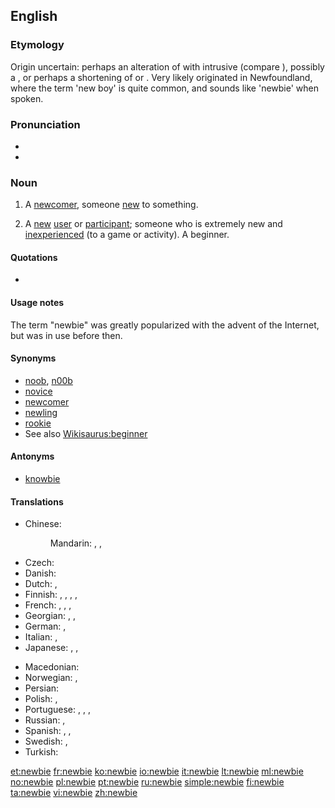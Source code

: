 ==English==
{{wikipedia}}

===Etymology===
Origin uncertain: perhaps an alteration of {{term|newie}} with intrusive {{term||b}} (compare {{term|freebie}}), possibly a {{blend|new|baby|nocap=1|lang=en}}, or perhaps a shortening of {{term|new boy}} or {{term|new}} {{term|beginner}}. Very likely originated in Newfoundland, where the term 'new boy' is quite common, and sounds like 'newbie' when spoken.

===Pronunciation===
* {{IPA|/ˈnjuːbi/|/ˈnuːbi/|lang=en}}
* {{rhymes|uːbi|lang=en}}

===Noun===
{{en-noun}}

# {{context|slang|lang=en}} A [[newcomer]], someone [[new]] to something. {{defdate|from 20th c.}}
# {{context|Internet|lang=en}} A [[new]] [[user]] or [[participant]]; someone who is extremely new and [[inexperienced]] (to a game or activity). A beginner.

====Quotations====
* {{seeCites}}

====Usage notes====
The term "newbie" was greatly popularized with the advent of the Internet, but was in use before then.

====Synonyms====
{{checksense}}
* [[noob]], [[n00b]]
* [[novice]]
* [[newcomer]]
* [[newling]]
* [[rookie]]
* See also [[Wikisaurus:beginner]]

====Antonyms====
* [[knowbie]]

====Translations====
{{trans-top|new (inexperienced) user or participant}}
* Chinese:
*: Mandarin: {{t+|cmn|新手|tr=xīnshǒu|sc=Hani}}, {{t+|cmn|菜鳥|sc=Hani}}, {{t|cmn|菜鸟|tr=càiniǎo|sc=Hani}} {{qualifier|slang}}
* Czech: {{t|cs|nováček|m}}
* Danish: {{t|da|nybegynder|c}}
* Dutch: {{t+|nl|nieuweling|m}}, {{t+|nl|beginneling|m}}
* Finnish: {{t+|fi|aloittelija}}, {{t+|fi|keltanokka}}, {{t+|fi|vasta-alkaja}}, {{t+|fi|mopo}}, {{t+|fi|nyyppä}}
* French: {{t+|fr|néophyte|m|f}}, {{t+|fr|béotien|m}}, {{t+|fr|débutant}}, {{t+|fr|profane|m|f}}
* Georgian: {{t|ka|გამოუცდელი|sc=Geor}}, {{t|ka|ახალბედა|sc=Geor}}, {{t|ka|დამწყები|sc=Geor}}
* German: {{t+|de|Neuling}}, {{t+|de|Anfänger}}
* Italian: {{t+|it|nabbo|m}}, {{t+|it|niubbo|m}}
* Japanese: {{t|ja|初心者|tr=しょしんしゃ, shoshinsha|sc=Jpan}}, {{t|ja|今道心|tr=いまどうしん, imadōshin|sc=Jpan}}, {{t|ja|若僧|tr=わかぞう, wakazō|sc=Jpan}}
{{trans-mid}}
* Macedonian: {{t|mk|новајлија|m|tr=novájlija}}
* Norwegian: {{t+|no|nybegynner}}, {{t+|no|newbie|m}}
* Persian: {{t+|fa|نوچه|tr=nowče|sc=fa-Arab}}
* Polish: {{t|pl|nowicjusz|m}}, {{t|pl|nowicjuszka|f}}
* Portuguese: {{t+|pt|novato}}, {{t|pt|iniciante}}, {{t+|pt|neófito|m}}, {{t+|pt|principiante}}
* Russian: {{t+|ru|новичо́к|m}}, {{qualifier|e.g. new student}} {{t+|ru|но́венький|m}}
* Spanish: {{t+|es|novato}}, {{t|es|usuario nuevo|m}}, {{t+|es|principiante|m|f}}
* Swedish: {{t+|sv|nybörjare|c}}, {{t+|sv|blåbär|n}}
* Turkish: {{t+|tr|çaylak}}
{{trans-bottom}}

[[et:newbie]]
[[fr:newbie]]
[[ko:newbie]]
[[io:newbie]]
[[it:newbie]]
[[lt:newbie]]
[[ml:newbie]]
[[no:newbie]]
[[pl:newbie]]
[[pt:newbie]]
[[ru:newbie]]
[[simple:newbie]]
[[fi:newbie]]
[[ta:newbie]]
[[vi:newbie]]
[[zh:newbie]]